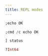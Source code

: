 ```yaml
---
title: REPL modes
---
```


```julia
;echo OK
```

```julia
;cmd /c echo OK
```

```julia
] status
```

```julia
?Int64
```
